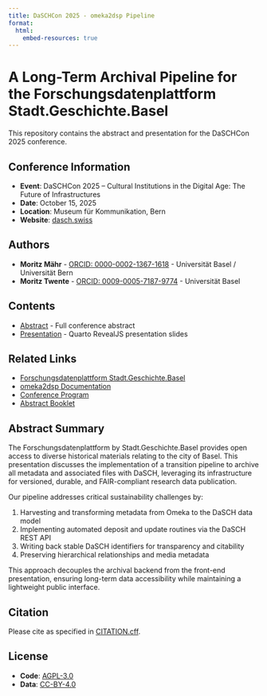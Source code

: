 ```yaml
---
title: DaSCHCon 2025 - omeka2dsp Pipeline
format:
  html:
    embed-resources: true
---
```


# A Long-Term Archival Pipeline for the Forschungsdatenplattform Stadt.Geschichte.Basel

This repository contains the abstract and presentation for the DaSCHCon 2025 conference.

## Conference Information

- **Event**: DaSCHCon 2025 – Cultural Institutions in the Digital Age: The Future of Infrastructures
- **Date**: October 15, 2025
- **Location**: Museum für Kommunikation, Bern
- **Website**: [dasch.swiss](https://www.dasch.swiss/post/daschcon-2025-cultural-institutions-in-the-digital-age-the-future-of-infrastructures/)

## Authors

- **Moritz Mähr** - [ORCID: 0000-0002-1367-1618](https://orcid.org/0000-0002-1367-1618) - Universität Basel / Universität Bern
- **Moritz Twente** - [ORCID: 0009-0005-7187-9774](https://orcid.org/0009-0005-7187-9774) - Universität Basel

## Contents

- [Abstract](abstract/abstract.qmd) - Full conference abstract
- [Presentation](presentation/presentation.qmd) - Quarto RevealJS presentation slides

## Related Links

- [Forschungsdatenplattform Stadt.Geschichte.Basel](https://forschung.stadtgeschichtebasel.ch)
- [omeka2dsp Documentation](https://dokumentation.stadtgeschichtebasel.ch/omeka2dsp)
- [Conference Program](https://ark.dasch.swiss/ark:/72163/1/0810/UEtpksyaRPeobZ_S41IhnA5.20250827T145742276838562Z)
- [Abstract Booklet](https://ark.dasch.swiss/ark:/72163/1/0810/YCULyZnMSImhHrRPqrMZwwh.20250827T145812592171563Z)

## Abstract Summary

The Forschungsdatenplattform by Stadt.Geschichte.Basel provides open access to diverse historical materials relating to the city of Basel. This presentation discusses the implementation of a transition pipeline to archive all metadata and associated files with DaSCH, leveraging its infrastructure for versioned, durable, and FAIR-compliant research data publication.

Our pipeline addresses critical sustainability challenges by:

1. Harvesting and transforming metadata from Omeka to the DaSCH data model
2. Implementing automated deposit and update routines via the DaSCH REST API
3. Writing back stable DaSCH identifiers for transparency and citability
4. Preserving hierarchical relationships and media metadata

This approach decouples the archival backend from the front-end presentation, ensuring long-term data accessibility while maintaining a lightweight public interface.

## Citation

Please cite as specified in [CITATION.cff](CITATION.cff).

## License

- **Code**: [AGPL-3.0](LICENSE-AGPL.md)
- **Data**: [CC-BY-4.0](LICENSE-CCBY.md)